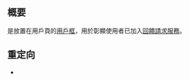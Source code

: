 {{NoteTA|G1=MediaWiki}}{{Documentation subpage}}
==概要==
{{Tlx|User FRS}}是放置在用戶頁的[[WP:用戶框|用戶框]]，用於彰顯使用者已加入[[WP:回饋請求服務|回饋請求服務]]。
==重定向==
*{{Tlx|User frs}}
<includeonly>{{Sandbox other||
}}</includeonly>
